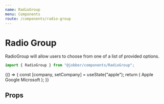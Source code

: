 ```yaml
---
name: RadioGroup
menu: Components
route: /components/radio-group
---
```



# Radio Group

<ComponentStatus stage="ready" responsive="yes" accessible="yes" />

RadioGroup will allow users to choose from one of a list of provided options.

```ts
import { RadioGroup } from "@jobber/components/RadioGroup";
```

<Playground>
  {() => {
    const [company, setCompany] = useState("apple");
    return (
      <RadioGroup onChange={setCompany} value={company}>
        <RadioOption value="apple">Apple</RadioOption>
        <RadioOption value="google">Google</RadioOption>
        <RadioOption value="microsoft">Microsoft</RadioOption>
      </RadioGroup>
    );
  }}
</Playground>

## Props

<Props of={RadioGroup} />
